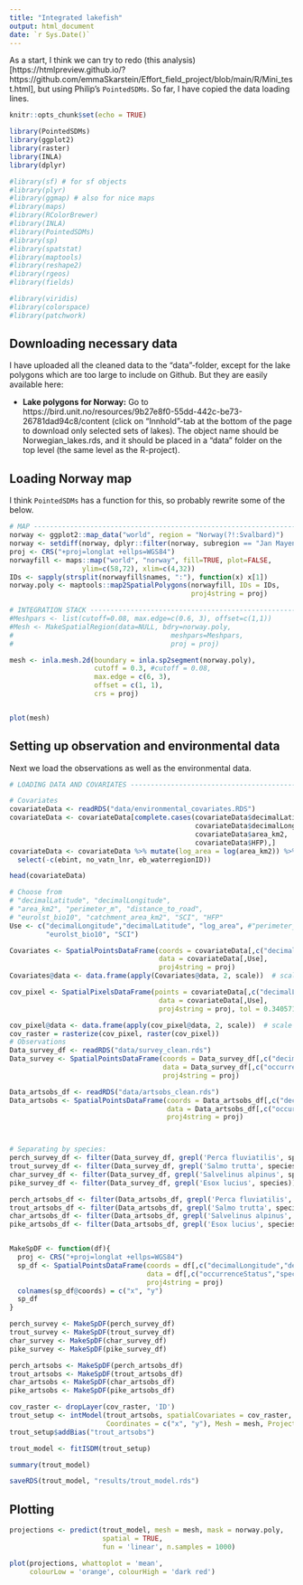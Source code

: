 ```yaml
---
title: "Integrated lakefish"
output: html_document
date: `r Sys.Date()`
---
```


As a start, I think we can try to redo (this analysis)[https://htmlpreview.github.io/?https://github.com/emmaSkarstein/Effort_field_project/blob/main/R/Mini_test.html], but using Philip's `PointedSDMs`. So far, I have copied the data loading lines. 

```r
knitr::opts_chunk$set(echo = TRUE)
```

```r
library(PointedSDMs)
library(ggplot2)
library(raster)
library(INLA)
library(dplyr)

#library(sf) # for sf objects
#library(plyr)
#library(ggmap) # also for nice maps
#library(maps)
#library(RColorBrewer)
#library(INLA)
#library(PointedSDMs)
#library(sp)
#library(spatstat)
#library(maptools)
#library(reshape2)
#library(rgeos)
#library(fields)

#library(viridis)
#library(colorspace)
#library(patchwork)
```



## Downloading necessary data 
I have uploaded all the cleaned data to the "data"-folder, except for the lake polygons which are too large to include on Github. But they are easily available here: 

- **Lake polygons for Norway:** Go to https://bird.unit.no/resources/9b27e8f0-55dd-442c-be73-26781dad94c8/content (click on "Innhold"-tab at the bottom of the page to download only selected sets of lakes). The object name should be Norwegian_lakes.rds, and it should be placed in a "data" folder on the top level (the same level as the R-project).

## Loading Norway map



I think `PointedSDMs` has a function for this, so probably rewrite some of the below.

```r
# MAP ---------------------------------------------------------------------------------------------------------
norway <- ggplot2::map_data("world", region = "Norway(?!:Svalbard)")
norway <- setdiff(norway, dplyr::filter(norway, subregion == "Jan Mayen"))
proj <- CRS("+proj=longlat +ellps=WGS84")
norwayfill <- maps::map("world", "norway", fill=TRUE, plot=FALSE, 
                  ylim=c(58,72), xlim=c(4,32))
IDs <- sapply(strsplit(norwayfill$names, ":"), function(x) x[1])
norway.poly <- maptools::map2SpatialPolygons(norwayfill, IDs = IDs, 
                                             proj4string = proj)
```

```r
# INTEGRATION STACK --------------------------------------------------------------------------------------------
#Meshpars <- list(cutoff=0.08, max.edge=c(0.6, 3), offset=c(1,1))
#Mesh <- MakeSpatialRegion(data=NULL, bdry=norway.poly, 
#                                       meshpars=Meshpars,
#                                       proj = proj)

mesh <- inla.mesh.2d(boundary = inla.sp2segment(norway.poly), 
                     cutoff = 0.3, #cutoff = 0.08,
                     max.edge = c(6, 3), 
                     offset = c(1, 1), 
                     crs = proj)


plot(mesh)
```
## Setting up observation and environmental data

Next we load the observations as well as the environmental data.

```r
# LOADING DATA AND COVARIATES ---------------------------------------------------------------------------------

# Covariates
covariateData <- readRDS("data/environmental_covariates.RDS")
covariateData <- covariateData[complete.cases(covariateData$decimalLatitude,
                                              covariateData$decimalLongitude,
                                              covariateData$area_km2,
                                              covariateData$HFP),]
covariateData <- covariateData %>% mutate(log_area = log(area_km2)) %>% 
  select(-c(ebint, no_vatn_lnr, eb_waterregionID))

head(covariateData)

# Choose from 
# "decimalLatitude", "decimalLongitude",
# "area_km2", "perimeter_m", "distance_to_road", 
# "eurolst_bio10", "catchment_area_km2", "SCI", "HFP"
Use <- c("decimalLongitude","decimalLatitude", "log_area", #"perimeter_m", 
         "eurolst_bio10", "SCI")

Covariates <- SpatialPointsDataFrame(coords = covariateData[,c("decimalLongitude","decimalLatitude")],
                                     data = covariateData[,Use], 
                                     proj4string = proj)
Covariates@data <- data.frame(apply(Covariates@data, 2, scale))  # scale the covariates

cov_pixel <- SpatialPixelsDataFrame(points = covariateData[,c("decimalLongitude","decimalLatitude")],
                                     data = covariateData[,Use], 
                                     proj4string = proj, tol = 0.340571)

cov_pixel@data <- data.frame(apply(cov_pixel@data, 2, scale))  # scale the covariates
cov_raster = rasterize(cov_pixel, raster(cov_pixel))
# Observations
Data_survey_df <- readRDS("data/survey_clean.rds")
Data_survey <- SpatialPointsDataFrame(coords = Data_survey_df[,c("decimalLongitude","decimalLatitude")], 
                                      data = Data_survey_df[,c("occurrenceStatus","species")],
                                      proj4string = proj)

Data_artsobs_df <- readRDS("data/artsobs_clean.rds")
Data_artsobs <- SpatialPointsDataFrame(coords = Data_artsobs_df[,c("decimalLongitude","decimalLatitude")], 
                                       data = Data_artsobs_df[,c("occurrenceStatus","species")],
                                       proj4string = proj)



# Separating by species:
perch_survey_df <- filter(Data_survey_df, grepl('Perca fluviatilis', species))
trout_survey_df <- filter(Data_survey_df, grepl('Salmo trutta', species))
char_survey_df <- filter(Data_survey_df, grepl('Salvelinus alpinus', species))
pike_survey_df <- filter(Data_survey_df, grepl('Esox lucius', species))

perch_artsobs_df <- filter(Data_artsobs_df, grepl('Perca fluviatilis', species))
trout_artsobs_df <- filter(Data_artsobs_df, grepl('Salmo trutta', species))
char_artsobs_df <- filter(Data_artsobs_df, grepl('Salvelinus alpinus', species))
pike_artsobs_df <- filter(Data_artsobs_df, grepl('Esox lucius', species))


MakeSpDF <- function(df){
  proj <- CRS("+proj=longlat +ellps=WGS84")
  sp_df <- SpatialPointsDataFrame(coords = df[,c("decimalLongitude","decimalLatitude")], 
                                  data = df[,c("occurrenceStatus","species")],
                                  proj4string = proj)
  colnames(sp_df@coords) = c("x", "y")
  sp_df
}

perch_survey <- MakeSpDF(perch_survey_df)
trout_survey <- MakeSpDF(trout_survey_df)
char_survey <- MakeSpDF(char_survey_df)
pike_survey <- MakeSpDF(pike_survey_df)

perch_artsobs <- MakeSpDF(perch_artsobs_df)
trout_artsobs <- MakeSpDF(trout_artsobs_df)
char_artsobs <- MakeSpDF(char_artsobs_df)
pike_artsobs <- MakeSpDF(pike_artsobs_df)
```

```r

cov_raster <- dropLayer(cov_raster, 'ID')
trout_setup <- intModel(trout_artsobs, spatialCovariates = cov_raster,
                        Coordinates = c("x", "y"), Mesh = mesh, Projection = proj)
trout_setup$addBias("trout_artsobs")

trout_model <- fitISDM(trout_setup)

summary(trout_model)

saveRDS(trout_model, "results/trout_model.rds")
```
## Plotting 

```r
projections <- predict(trout_model, mesh = mesh, mask = norway.poly, 
                       spatial = TRUE,
                       fun = 'linear', n.samples = 1000)

plot(projections, whattoplot = 'mean', 
     colourLow = 'orange', colourHigh = 'dark red') 
  
```


